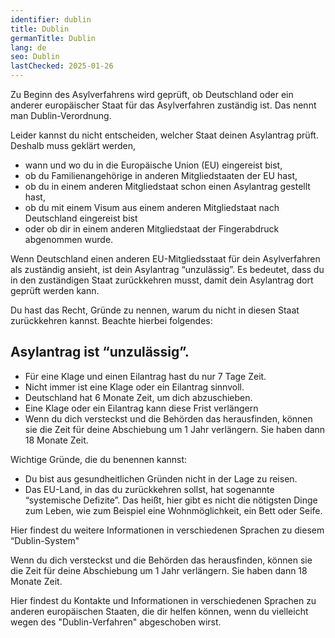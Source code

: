 ```yaml
---
identifier: dublin
title: Dublin
germanTitle: Dublin
lang: de
seo: Dublin
lastChecked: 2025-01-26
---
```



Zu Beginn des Asylverfahrens wird geprüft, ob Deutschland oder ein anderer europäischer Staat für das Asylverfahren zuständig ist. Das nennt man Dublin-Verordnung.

Leider kannst du nicht entscheiden, welcher Staat deinen Asylantrag prüft. Deshalb muss geklärt werden,

- wann und wo du in die Europäische Union (EU) eingereist bist,
- ob du Familienangehörige in anderen Mitgliedstaaten der EU hast,
- ob du in einem anderen Mitgliedstaat schon einen Asylantrag gestellt hast,
- ob du mit einem Visum aus einem anderen Mitgliedstaat nach Deutschland eingereist bist
- oder ob dir in einem anderen Mitgliedstaat der Fingerabdruck abgenommen wurde.

Wenn Deutschland einen anderen EU-Mitgliedsstaat für dein Asylverfahren als zuständig ansieht, ist dein Asylantrag “unzulässig”. Es bedeutet, dass du in den zuständigen Staat zurückkehren musst, damit dein Asylantrag dort geprüft werden kann.

Du hast das Recht, Gründe zu nennen, warum du nicht in diesen Staat zurückkehren kannst. Beachte  hierbei folgendes:

## Asylantrag ist “unzulässig”.

- Für eine Klage und einen Eilantrag hast du nur 7 Tage Zeit.
- Nicht immer ist eine Klage oder ein Eilantrag sinnvoll.
- Deutschland hat 6 Monate Zeit, um dich abzuschieben.
- Eine Klage oder ein Eilantrag kann diese Frist verlängern
- Wenn du dich versteckst und die Behörden das herausfinden, können sie die Zeit für deine Abschiebung um 1 Jahr verlängern. Sie haben dann 18 Monate Zeit.
<Block identifier="get-legal-advice" />

Wichtige Gründe, die du benennen kannst:

- Du bist aus gesundheitlichen Gründen nicht in der Lage zu reisen.
- Das EU-Land, in das du zurückkehren sollst, hat sogenannte “systemische Defizite”. Das heißt, hier gibt es nicht die nötigsten Dinge zum Leben, wie zum Beispiel eine Wohnmöglichkeit, ein Bett oder Seife.

Hier findest du weitere Informationen in verschiedenen Sprachen zu diesem “Dublin-System"
<ExternalShortLink identifier="fluechtlingsrat-brandenburg_dublin" />

Wenn du dich versteckst und die Behörden das herausfinden, können sie die Zeit für deine Abschiebung um 1 Jahr verlängern. Sie haben dann 18 Monate Zeit.
<Block identifier="hide" />

Hier findest du Kontakte und Informationen in verschiedenen Sprachen zu anderen europäischen Staaten, die dir helfen können, wenn du vielleicht wegen des "Dublin-Verfahren" abgeschoben wirst.
<Address identifier="w2eu" />
